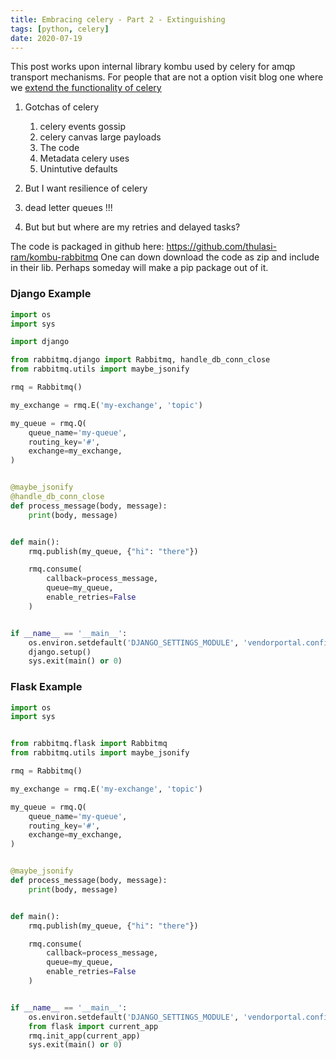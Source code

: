 ```yaml
---
title: Embracing celery - Part 2 - Extinguishing
tags: [python, celery]
date: 2020-07-19
---
```


This post works upon internal library kombu used by celery for amqp transport mechanisms. For people that are not a option visit blog one where we [extend the functionality of celery](/blog/embracing-celery-part-1-extending)

1. Gotchas of celery
	1. celery events gossip
	2. celery canvas large payloads
	3. The code
	4. Metadata celery uses
	5. Unintutive defaults

2. But I want resilience of celery
3. dead letter queues !!!
4. But but but where are my retries and delayed tasks?


The code is packaged in github here: https://github.com/thulasi-ram/kombu-rabbitmq
One can down download the code as zip and include in their lib. Perhaps someday will make a pip package out of it.

### Django Example
```python
import os
import sys

import django

from rabbitmq.django import Rabbitmq, handle_db_conn_close
from rabbitmq.utils import maybe_jsonify

rmq = Rabbitmq()

my_exchange = rmq.E('my-exchange', 'topic')

my_queue = rmq.Q(
    queue_name='my-queue',
    routing_key='#',
    exchange=my_exchange,
)


@maybe_jsonify
@handle_db_conn_close
def process_message(body, message):
    print(body, message)


def main():
    rmq.publish(my_queue, {"hi": "there"})

    rmq.consume(
        callback=process_message,
        queue=my_queue,
        enable_retries=False
    )


if __name__ == '__main__':
    os.environ.setdefault('DJANGO_SETTINGS_MODULE', 'vendorportal.config.settings')
    django.setup()
    sys.exit(main() or 0)
```


### Flask Example
```python
import os
import sys


from rabbitmq.flask import Rabbitmq
from rabbitmq.utils import maybe_jsonify

rmq = Rabbitmq()

my_exchange = rmq.E('my-exchange', 'topic')

my_queue = rmq.Q(
    queue_name='my-queue',
    routing_key='#',
    exchange=my_exchange,
)


@maybe_jsonify
def process_message(body, message):
    print(body, message)


def main():
    rmq.publish(my_queue, {"hi": "there"})

    rmq.consume(
        callback=process_message,
        queue=my_queue,
        enable_retries=False
    )


if __name__ == '__main__':
    os.environ.setdefault('DJANGO_SETTINGS_MODULE', 'vendorportal.config.settings')
    from flask import current_app
    rmq.init_app(current_app)
    sys.exit(main() or 0)
```

